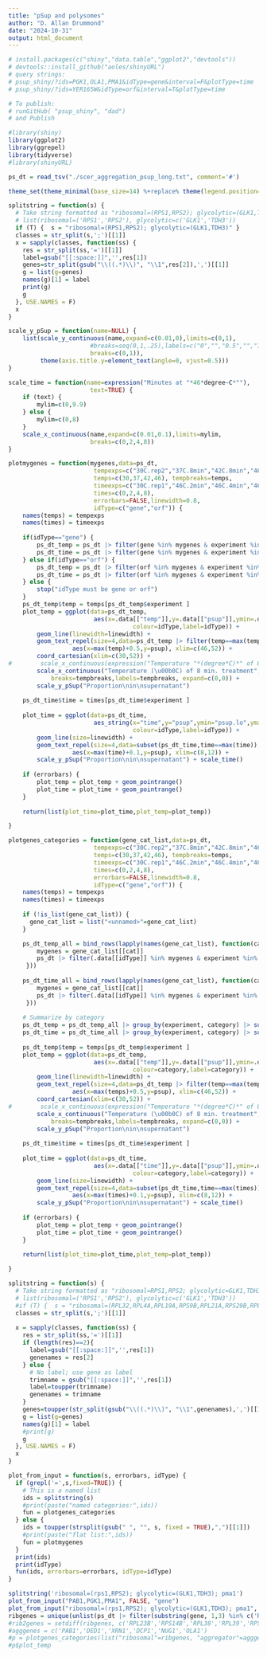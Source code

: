 ---
title: "pSup and polysomes"
author: "D. Allan Drummond"
date: "2024-10-31"
output: html_document
---

```{r setup}
# install.packages(c("shiny","data.table","ggplot2","devtools"))
# devtools::install_github("aoles/shinyURL")
# query strings:
# psup_shiny/?ids=PGK1,OLA1,PMA1&idType=gene&interval=F&plotType=time
# psup_shiny/?ids=YER165W&idType=orf&interval=T&plotType=time

# To publish:
# runGitHub( "psup_shiny", "dad")
# and Publish

#library(shiny)
library(ggplot2)
library(ggrepel)
library(tidyverse)
#library(shinyURL)
```

```{r load_data}
ps_dt = read_tsv("./scer_aggregation_psup_long.txt", comment='#')

theme_set(theme_minimal(base_size=14) %+replace% theme(legend.position="none"))
```
```{r funcs}

splitstring = function(s) {
  # Take string formatted as "ribosomal=(RPS1,RPS2); glycolytic=(GLK1,TDH3)" and split into a
  # list(ribosomal=('RPS1','RPS2'), glycolytic=c('GLK1','TDH3'))
  if (T) {  s = "ribosomal=(RPS1,RPS2); glycolytic=(GLK1,TDH3)" }
  classes = str_split(s,';')[[1]]
  x = sapply(classes, function(ss) {
    res = str_split(ss,'=')[[1]]
    label=gsub("[[:space:]]",'',res[1])
    genes=str_split(gsub("\\((.*)\\)", "\\1",res[2]),',')[[1]]
    g = list(g=genes)
    names(g)[1] = label
    print(g)
    g
  }, USE.NAMES = F)
  x
}

scale_y_pSup = function(name=NULL) {
    list(scale_y_continuous(name,expand=c(0.01,0),limits=c(0,1),
                       #breaks=seq(0,1,.25),labels=c("0","","0.5","","1"))
                       breaks=c(0,1)),
         theme(axis.title.y=element_text(angle=0, vjust=0.5)))
}

scale_time = function(name=expression("Minutes at "*46*degree~C*""),
                       text=TRUE) {
    if (text) {
        mylim=c(0,9.9)
    } else {
        mylim=c(0,8)
    }
    scale_x_continuous(name,expand=c(0.01,0.1),limits=mylim,
                       breaks=c(0,2,4,8))
}

plotmygenes = function(mygenes,data=ps_dt,
                        tempexps=c("30C.rep2","37C.8min","42C.8min","46C.8min"),
                        temps=c(30,37,42,46), tempbreaks=temps,
                        timeexps=c("30C.rep1","46C.2min","46C.4min","46C.8min"),
                        times=c(0,2,4,8), 
                        errorbars=FALSE,linewidth=0.8,
                        idType=c("gene","orf")) {
    names(temps) = tempexps
    names(times) = timeexps
    
    if(idType=="gene") {
        ps_dt_temp = ps_dt |> filter(gene %in% mygenes & experiment %in% tempexps)
        ps_dt_time = ps_dt |> filter(gene %in% mygenes & experiment %in% timeexps)
    } else if(idType=="orf") {
        ps_dt_temp = ps_dt |> filter(orf %in% mygenes & experiment %in% tempexps)
        ps_dt_time = ps_dt |> filter(orf %in% mygenes & experiment %in% timeexps)
    } else {
        stop("idType must be gene or orf")
    }
    ps_dt_temp$temp = temps[ps_dt_temp$experiment ]
    plot_temp = ggplot(data=ps_dt_temp,
                        aes(x=.data[["temp"]],y=.data[["psup"]],ymin=.data[["psup.lo"]],ymax=.data[["psup.hi"]],
                                   colour=idType,label=idType)) +
        geom_line(linewidth=linewidth) + 
        geom_text_repel(size=4,data=ps_dt_temp |> filter(temp==max(temp)),
                  aes(x=max(temp)+0.5,y=psup), xlim=c(46,52)) +
        coord_cartesian(xlim=c(30,52)) +
#        scale_x_continuous(expression("Temperature "*(degree*C)*" of 8 min. treatment"),
        scale_x_continuous("Temperature (\u00b0C) of 8 min. treatment",
            breaks=tempbreaks,labels=tempbreaks, expand=c(0,0)) +
        scale_y_pSup("Proportion\nin\nsupernatant")
    
    ps_dt_time$time = times[ps_dt_time$experiment ]
    
    plot_time = ggplot(data=ps_dt_time,
                        aes_string(x="time",y="psup",ymin="psup.lo",ymax="psup.hi",
                                   colour=idType,label=idType)) +
        geom_line(size=linewidth) +
        geom_text_repel(size=4,data=subset(ps_dt_time,time==max(time)),
                  aes(x=max(time)+0.1,y=psup), xlim=c(8,12)) +
        scale_y_pSup("Proportion\nin\nsupernatant") + scale_time()
    
    if (errorbars) {
        plot_temp = plot_temp + geom_pointrange()
        plot_time = plot_time + geom_pointrange()
    }
    
    return(list(plot_time=plot_time,plot_temp=plot_temp))

}

plotgenes_categories = function(gene_cat_list,data=ps_dt,
                        tempexps=c("30C.rep2","37C.8min","42C.8min","46C.8min"),
                        temps=c(30,37,42,46), tempbreaks=temps,
                        timeexps=c("30C.rep1","46C.2min","46C.4min","46C.8min"),
                        times=c(0,2,4,8), 
                        errorbars=FALSE,linewidth=0.8,
                        idType=c("gene","orf")) {
    names(temps) = tempexps
    names(times) = timeexps
    
    if (!is_list(gene_cat_list)) {
      gene_cat_list = list("<unnamed>"=gene_cat_list)
    }

    ps_dt_temp_all = bind_rows(lapply(names(gene_cat_list), function(cat) {
        mygenes = gene_cat_list[[cat]]
        ps_dt |> filter(.data[[idType]] %in% mygenes & experiment %in% tempexps) |> mutate(category=cat)
     }))
    
    ps_dt_time_all = bind_rows(lapply(names(gene_cat_list), function(cat) {
        mygenes = gene_cat_list[[cat]]
        ps_dt |> filter(.data[[idType]] %in% mygenes & experiment %in% timeexps) |> mutate(category=cat)
     }))
    
    # Summarize by category
    ps_dt_temp = ps_dt_temp_all |> group_by(experiment, category) |> summarise(sd=sd(psup,na.rm=T), se=sd/sqrt(n()), psup=mean(psup), psup.lo=psup-sd, psup.hi=psup+sd, category=first(category))
    ps_dt_time = ps_dt_time_all |> group_by(experiment, category) |> summarise(sd=sd(psup,na.rm=T), se=sd/sqrt(n()), psup=mean(psup), psup.lo=psup-sd, psup.hi=psup+sd, category=first(category))
    
    ps_dt_temp$temp = temps[ps_dt_temp$experiment ]
    plot_temp = ggplot(data=ps_dt_temp,
                        aes(x=.data[["temp"]],y=.data[["psup"]],ymin=.data[["psup.lo"]],ymax=.data[["psup.hi"]],
                                   colour=category,label=category)) +
        geom_line(linewidth=linewidth) + 
        geom_text_repel(size=4,data=ps_dt_temp |> filter(temp==max(temps)),
                  aes(x=max(temps)+0.5,y=psup), xlim=c(46,52)) +
        coord_cartesian(xlim=c(30,52)) +
#        scale_x_continuous(expression("Temperature "*(degree*C)*" of 8 min. treatment"),
        scale_x_continuous("Temperature (\u00b0C) of 8 min. treatment",
            breaks=tempbreaks,labels=tempbreaks, expand=c(0,0)) +
        scale_y_pSup("Proportion\nin\nsupernatant")
    
    ps_dt_time$time = times[ps_dt_time$experiment ]
    
    plot_time = ggplot(data=ps_dt_time,
                        aes(x=.data[["time"]],y=.data[["psup"]],ymin=.data[["psup.lo"]],ymax=.data[["psup.hi"]],
                                   colour=category,label=category)) +
        geom_line(size=linewidth) +
        geom_text_repel(size=4,data=subset(ps_dt_time,time==max(times)),
                  aes(x=max(times)+0.1,y=psup), xlim=c(8,12)) +
        scale_y_pSup("Proportion\nin\nsupernatant") + scale_time()
    
    if (errorbars) {
        plot_temp = plot_temp + geom_pointrange()
        plot_time = plot_time + geom_pointrange()
    }
    
    return(list(plot_time=plot_time,plot_temp=plot_temp))

}
```


```{r agg}
splitstring = function(s) {
  # Take string formatted as "ribosomal=RPS1,RPS2; glycolytic=GLK1,TDH3" and split into a
  # list(ribosomal=('RPS1','RPS2'), glycolytic=c('GLK1','TDH3'))
  #if (T) {  s = "ribosomal=(RPL32,RPL4A,RPL19A,RPS9B,RPL21A,RPS29B,RPL31A,RPL35A,RPL4B); glycolytic=(GLK1,TDH3); agg=(ded1,pab1); pma1; pgk1" }
  classes = str_split(s,';')[[1]]
  
  x = sapply(classes, function(ss) {
    res = str_split(ss,'=')[[1]]
    if (length(res)==2){
      label=gsub("[[:space:]]",'',res[1])
      genenames = res[2]
    } else {
      # No label; use gene as label
      trimname = gsub("[[:space:]]",'',res[1])
      label=toupper(trimname)
      genenames = trimname
    }
    genes=toupper(str_split(gsub("\\((.*)\\)", "\\1",genenames),',')[[1]])
    g = list(g=genes)
    names(g)[1] = label
    #print(g)
    g
  }, USE.NAMES = F)
  x
}

plot_from_input = function(s, errorbars, idType) {
  if (grepl('=',s,fixed=TRUE)) { 
    # This is a named list
    ids = splitstring(s)
    #print(paste("named categories:",ids))
    fun = plotgenes_categories
  } else {
    ids = toupper(strsplit(gsub(" ", "", s, fixed = TRUE),",")[[1]])
    #print(paste("flat list:",ids))
    fun = plotmygenes
  }
  print(ids)
  print(idType)
  fun(ids, errorbars=errorbars, idType=idType)
}

splitstring('ribosomal=(rps1,RPS2); glycolytic=(GLK1,TDH3); pma1')
plot_from_input("PAB1,PGK1,PMA1", FALSE, "gene")
plot_from_input("ribosomal=(rps1,RPS2); glycolytic=(GLK1,TDH3); pma1", FALSE, "gene")
ribgenes = unique(unlist(ps_dt |> filter(substring(gene, 1,3) %in% c('RPL','RPS')) |> select(gene)))
#rib2genes = setdiff(ribgenes, c('RPL23B','RPS14B','RPL38','RPL39','RPS27'))
#agggenes = c('PAB1','DED1','XRN1','DCP1','NUG1','OLA1')
#p = plotgenes_categories(list("ribosomal"=ribgenes, "aggregator"=agggenes), idType='gene', errorbars = TRUE)
#p$plot_temp

```